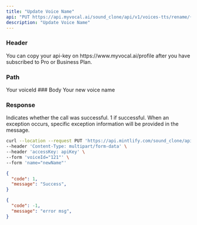 ---
title: "Update Voice Name"
api: "PUT https://api.myvocal.ai/sound_clone/api/v1/voices-tts/rename/{voiceId}"
description: "Update Voice Name"
---


### Header
<ParamField header="accessKey"   type="string" required>
  You can copy your api-key on https://www.myvocal.ai/profile after you have subscribed to Pro or Business Plan.
</ParamField>

### Path
<ParamField path="voiceId" type="Long" required>
  Your voiceId
</ParamField>
### Body
<ParamField body="name" type="string" required>
  Your new voice name
</ParamField>

### Response

<ResponseField name="code" type="number">
  Indicates whether the call was successful. 1 if successful.
</ResponseField>

<ResponseField name="message" type="string">
  When an exception occurs, specific exception information will be provided in the message.
</ResponseField>


<RequestExample>

```bash Example Request
curl --location --request PUT 'https://api.mintlify.com/sound_clone/api/v1/voices-tts/rename/{voiceId}' \
--header 'Content-Type: multipart/form-data' \
--header 'accessKey: apiKey' \
--form 'voiceId="121"' \
--form 'name="newName"' 
```
</RequestExample>

<ResponseExample>

```json  200（success）
{
  "code": 1,
  "message": "Success",
}
```
```json  200（fail）
{
  "code": -1,
  "message": "error msg",
}
```

</ResponseExample>
